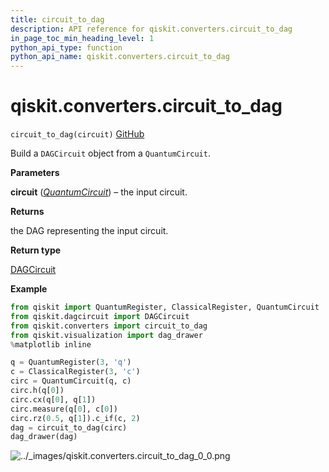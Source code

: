 ```yaml
---
title: circuit_to_dag
description: API reference for qiskit.converters.circuit_to_dag
in_page_toc_min_heading_level: 1
python_api_type: function
python_api_name: qiskit.converters.circuit_to_dag
---
```


# qiskit.converters.circuit\_to\_dag

<span id="qiskit.converters.circuit_to_dag" />

`circuit_to_dag(circuit)` [GitHub](https://github.com/qiskit/qiskit/tree/stable/0.19/qiskit/converters/circuit_to_dag.py "view source code")

Build a `DAGCircuit` object from a `QuantumCircuit`.

**Parameters**

**circuit** ([*QuantumCircuit*](qiskit.circuit.QuantumCircuit "qiskit.circuit.QuantumCircuit")) – the input circuit.

**Returns**

the DAG representing the input circuit.

**Return type**

[DAGCircuit](qiskit.dagcircuit.DAGCircuit "qiskit.dagcircuit.DAGCircuit")

**Example**

```python
from qiskit import QuantumRegister, ClassicalRegister, QuantumCircuit
from qiskit.dagcircuit import DAGCircuit
from qiskit.converters import circuit_to_dag
from qiskit.visualization import dag_drawer
%matplotlib inline

q = QuantumRegister(3, 'q')
c = ClassicalRegister(3, 'c')
circ = QuantumCircuit(q, c)
circ.h(q[0])
circ.cx(q[0], q[1])
circ.measure(q[0], c[0])
circ.rz(0.5, q[1]).c_if(c, 2)
dag = circuit_to_dag(circ)
dag_drawer(dag)
```

![../\_images/qiskit.converters.circuit\_to\_dag\_0\_0.png](/images/api/qiskit/0.33/qiskit.converters.circuit_to_dag_0_0.png)

